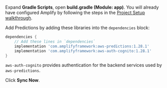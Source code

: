 Expand **Gradle Scripts**, open **build.gradle (Module: app)**. You will already have configured Amplify by following the steps in the [Project Setup walkthrough](/lib/project-setup/create-application).

Add Predictions by adding these libraries into the `dependencies` block:

```groovy
dependencies {
    // Add these lines in `dependencies`
    implementation 'com.amplifyframework:aws-predictions:1.28.1'
    implementation 'com.amplifyframework:aws-auth-cognito:1.28.1'
}
```

`aws-auth-cognito` provides authentication for the backend services used by `aws-predictions`.

Click **Sync Now**.
